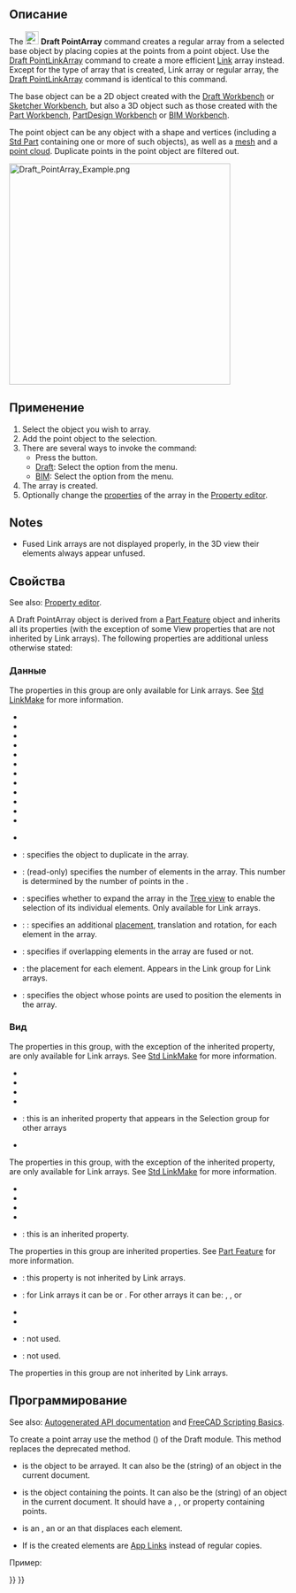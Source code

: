 <languages/>

<div class="mw-translate-fuzzy">
{{Docnav/ru
|[[Draft_PathLinkArray/ru|PathLinkArray]]
|[[Draft_PointLinkArray/ru|PointLinkArray]]
|[[Draft_Workbench/ru|Верстак "Draft"]]
|IconL=Draft_PathLinkArray.svg
|IconR=Draft_PointLinkArray.svg
|IconC=Workbench_Draft.svg
}}
</div>

{{GuiCommand
|Name=Draft PointArray
|MenuLocation=Modification → Array tools →  Point array<br>Modify →  Point array
|Workbenches=[[Draft_Workbench|Draft]], [[BIM_Workbench|BIM]]
|Version=0.18
|SeeAlso=[[Draft_OrthoArray|Draft OrthoArray]], [[Draft_PolarArray|Draft PolarArray]], [[Draft_CircularArray|Draft CircularArray]], [[Draft_PathArray|Draft PathArray]], [[Draft_PathLinkArray|Draft PathLinkArray]], [[Draft_PointLinkArray|Draft PointLinkArray]]
}}

<span id="Description"></span>
==Описание==

The [[Image:Draft_PointArray.svg|24px]] '''Draft PointArray''' command creates a regular array from a selected base object by placing copies at the points from a point object. Use the [[Draft_PointLinkArray|Draft PointLinkArray]] command to create a more efficient [[App_Link|Link]] array instead. Except for the type of array that is created, Link array or regular array, the [[Draft_PointLinkArray|Draft PointLinkArray]] command is identical to this command.

The base object can be a 2D object created with the [[Draft_Workbench|Draft Workbench]] or [[Sketcher_Workbench|Sketcher Workbench]], but also a 3D object such as those created with the [[Part_Workbench|Part Workbench]], [[PartDesign_Workbench|PartDesign Workbench]] or [[BIM_Workbench|BIM Workbench]].

The point object can be any object with a shape and vertices (including a [[Std_Part|Std Part]] containing one or more of such objects), as well as a [[Mesh_Workbench|mesh]] and a [[Points_Workbench|point cloud]]. Duplicate points in the point object are filtered out.

[[Image:Draft_PointArray_Example.png|400px]]
{{Caption|Draft PointArray}}

<span id="Usage"></span>
==Применение==

# Select the object you wish to array.
# Add the point object to the selection.
# There are several ways to invoke the command:
#* Press the {{Button|[[Image:Draft_PointArray.svg|16px]] [[Draft_PointArray|Point array]]}} button.
#* [[Draft_Workbench|Draft]]: Select the {{MenuCommand|Modification → Array tools → [[Image:Draft_PointArray.svg|16px]] Point array}} option from the menu.
#* [[BIM_Workbench|BIM]]: Select the {{MenuCommand|Modify → [[Image:Draft_PointArray.svg|16px]] Point array}} option from the menu.
# The array is created.
# Optionally change the [[#Properties|properties]] of the array in the [[property_editor|Property editor]].

==Notes==

* Fused Link arrays are not displayed properly, in the 3D view their elements always appear unfused.

<span id="Properties"></span>
==Свойства==

See also: [[property_editor|Property editor]].

A Draft PointArray object is derived from a [[Part_Feature|Part Feature]] object and inherits all its properties (with the exception of some View properties that are not inherited by Link arrays). The following properties are additional unless otherwise stated:

<span id="Data"></span>
===Данные===

{{Properties_Title|Link}}

The properties in this group are only available for Link arrays. See [[Std_LinkMake#Properties|Std LinkMake]] for more information.

* {{PropertyData|Scale|Float}}
* {{PropertyData|Scale Vector|Vector|Hidden}}
* {{PropertyData|Scale List|VectorList}}
* {{PropertyData|Visibility List|BoolList|Hidden}}
* {{PropertyData|Placement List|PlacementList|Hidden}}
* {{PropertyData|Element List|LinkList|Hidden}}
* {{PropertyData|_ Link Touched|Bool|Hidden}}
* {{PropertyData|_ Child Cache|LinkList|Hidden}}
* {{PropertyData|_ Link Owner|Integer|Hidden}}
* {{PropertyData|Colored Elements|LinkSubHidden|Hidden}}
* {{PropertyData|Link Copy On Change|Enumeration}}
* {{PropertyData|Link Transform|Bool}}

{{Properties_Title|Draft}}

* {{PropertyData|Always Sync Placement|Bool}}

{{Properties_Title|Objects}}

* {{PropertyData|Base|Link}}: specifies the object to duplicate in the array.
* {{PropertyData|Count|Integer}}: (read-only) specifies the number of elements in the array. This number is determined by the number of points in the {{PropertyData|Point Object}}.
* {{PropertyData|Expand Array|Bool}}: specifies whether to expand the array in the [[Tree_view|Tree view]] to enable the selection of its individual elements. Only available for Link arrays.
* {{PropertyData|Extra Placement|Placement}}: : specifies an additional [[Placement|placement]], translation and rotation, for each element in the array.
* {{PropertyData|Fuse|Bool}}: specifies if overlapping elements in the array are fused or not. {{Version|1.0}}
* {{PropertyData|Placement List|PlacementList}}: the placement for each element. Appears in the Link group for Link arrays. {{Version|1.1}}
* {{PropertyData|Point Object|Link}}: specifies the object whose points are used to position the elements in the array.

<span id="View"></span>
===Вид===

{{Properties_Title|Link}}

The properties in this group, with the exception of the inherited property, are only available for Link arrays. See [[Std_LinkMake#Properties|Std LinkMake]] for more information.

* {{PropertyView|Draw Style|Enumeration}}
* {{PropertyView|Line Width|FloatConstraint}}
* {{PropertyView|Override Material|Bool}}
* {{PropertyView|Point Size|FloatConstraint}}
* {{PropertyView|Selectable|Bool}}: this is an inherited property that appears in the Selection group for other arrays
* {{PropertyView|Shape Material|Material}}

<div class="mw-translate-fuzzy">
{{TitleProperty|Основные}}
</div>

The properties in this group, with the exception of the inherited property, are only available for Link arrays. See [[Std_LinkMake#Properties|Std LinkMake]] for more information.

* {{PropertyView|Child View Provider|PersistentObject|Hidden}}
* {{PropertyView|Material List|MaterialList|Hidden}}
* {{PropertyView|Override Color List|ColorList|Hidden}}
* {{PropertyView|Override Material List|BoolList|Hidden}}
* {{PropertyView|Proxy|PythonObject|Hidden}}: this is an inherited property.

{{Properties_Title|Display Options}}

The properties in this group are inherited properties. See [[Part_Feature#Properties|Part Feature]] for more information.

* {{PropertyView|Bounding Box|Bool}}: this property is not inherited by Link arrays.
* {{PropertyView|Display Mode|Enumeration}}: for Link arrays it can be {{value|Link}} or {{value|ChildView}}. For other arrays it can be: {{value|Flat Lines}}, {{value|Shaded}}, {{value|Wireframe}} or {{value|Points}}
* {{PropertyView|Show In Tree|Bool}}
* {{PropertyView|Visibility|Bool}}

{{Properties_Title|Draft}}

* {{PropertyView|Pattern|Enumeration}}: not used.
* {{PropertyView|Pattern Size|Float}}: not used.

{{Properties_Title|Object style}}

The properties in this group are not inherited by Link arrays.

<span id="Scripting"></span>
==Программирование==

See also: [https://freecad.github.io/SourceDoc/ Autogenerated API documentation] and [[FreeCAD Scripting Basics|FreeCAD Scripting Basics]].

To create a point array use the {{incode|make_point_array}} method ({{Version|0.19}}) of the Draft module. This method replaces the deprecated {{incode|makePointArray}} method.

{{Code|code=
point_array = make_point_array(base_object, point_object, extra=None, use_link=True)
}}

* {{incode|base_object}} is the object to be arrayed. It can also be the {{incode|Label}} (string) of an object in the current document.
* {{incode|point_object}} is the object containing the points. It can also be the {{incode|Label}} (string) of an object in the current document. It should have a {{incode|Geometry}}, {{incode|Links}}, or {{incode|Components}} property containing points.
* {{incode|extra}} is an {{incode|App.Placement}}, an {{incode|App.Vector}} or an {{incode|App.Rotation}} that displaces each element.
* If {{incode|use_link}} is {{incode|True}} the created elements are [[App_Link|App Links]] instead of regular copies.

Пример:

{{Code|code=
import FreeCAD as App
import Draft

doc = App.newDocument()

polygon = Draft.make_polygon(3, radius=500.0)

p1 = Draft.make_point(App.Vector(1500, 0, 0))
p2 = Draft.make_point(App.Vector(2500, 0, 0))
p3 = Draft.make_point(App.Vector(2000, 1000, 0))

compound = doc.addObject("Part::Compound", "Compound")
compound.Links = [p1, p2, p3]

point_array = Draft.make_point_array(polygon, compound)
doc.recompute()
}}


<div class="mw-translate-fuzzy">
{{Docnav/ru
|[[Draft_PathLinkArray/ru|PathLinkArray]]
|[[Draft_PointLinkArray/ru|PointLinkArray]]
|[[Draft_Workbench/ru|Верстак "Draft"]]
|IconL=Draft_PathLinkArray.svg
|IconR=Draft_PointLinkArray.svg
|IconC=Workbench_Draft.svg
}}
</div>

{{Draft Tools navi{{#translation:}}}}
{{Userdocnavi{{#translation:}}}}